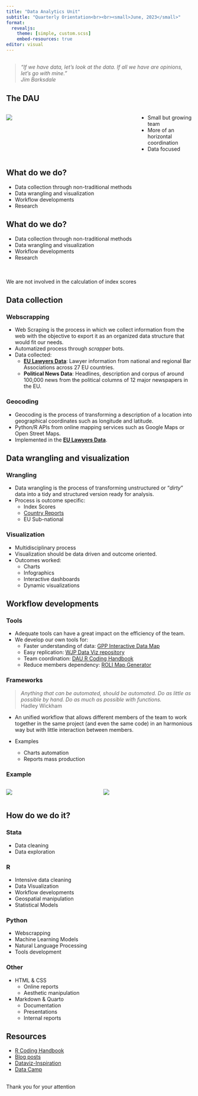 ```yaml
---
title: "Data Analytics Unit"
subtitle: "Quarterly Orientation<br><br><small>June, 2023</small>"
format:
  revealjs: 
    theme: [simple, custom.scss]
    embed-resources: true
editor: visual
---
```


##  {.center-y}

> *"If we have data, let's look at the data. If all we have are opinions, let's go with mine."* <br> [*Jim Barksdale*]{style="text-align:left;"}

## The DAU {.smaller}

::: columns
::: {.column width="70%"}
![](media/orgchart.png)
:::

::: {.column width="30%"}
-   Small but growing team
-   More of an horizontal coordination
-   Data focused
:::
:::

## What do we do?

-   Data collection through non-traditional methods
-   Data wrangling and visualization
-   Workflow developments
-   Research

## What do we do?

-   Data collection through non-traditional methods
-   Data wrangling and visualization
-   Workflow developments
-   Research

<br><br> [We are not involved in the calculation of index scores]{.center-x .high .sm-font}

## Data collection {.smaller}

::: panel-tabset
### Webscrapping

-   Web Scraping is the process in which we collect information from the web with the objective to export it as an organized data structure that would fit our needs.
-   Automatized process through [*scrapper* bots]{.high}.
-   Data collected:
    -   [**EU Lawyers Data**](https://carlos-toruno.shinyapps.io/EU-Lawyer-Data/){target="_blank"}: Lawyer information from national and regional Bar Associations across 27 EU countries.
    -   **Political News Data**: Headlines, description and corpus of around 100,000 news from the political columns of 12 major newspapers in the EU.

### Geocoding

-   Geocoding is the process of transforming a description of a location into [geographical coordinates]{.high} such as longitude and latitude.
-   Python/R APIs from online mapping services such as Google Maps or Open Street Maps.
-   Implemented in the [**EU Lawyers Data**](https://carlos-toruno.shinyapps.io/EU-Lawyer-Data/){target="_blank"}.
:::

## Data wrangling and visualization {.smaller}

::: panel-tabset
### Wrangling

-   Data wrangling is the process of transforming unstructured or "*dirty*" data into a [tidy and structured]{.high} version ready for analysis.
-   Process is outcome specific:
    -   Index Scores
    -   [Country Reports](https://worldjusticeproject.org/our-work/research-and-data/country-reports){target="_blank"}
    -   EU Sub-national

### Visualization

-   Multidisciplinary process
-   Visualization should be [data driven]{.high} and [outcome oriented]{.high}.
-   Outcomes worked:
    -   Charts
    -   Infographics
    -   Interactive dashboards
    -   Dynamic visualizations
:::

## Workflow developments {.smaller}

::: panel-tabset
### Tools

-   Adequate tools can have a great impact on the efficiency of the team.
-   We develop our own tools for:
    -   Faster understanding of data: [GPP Interactive Data Map](https://gpp-datamap.streamlit.app/)
    -   Easy replication: [WJP Data Viz repository](https://github.com/ctoruno/WJP-Data-Viz){target="_blank"}
    -   Team coordination: [DAU R Coding Handbook](https://ctoruno.quarto.pub/wjp-r-handbook/workflow.html){target="_blank"}
    -   Reduce members dependency: [ROLI Map Generator](https://roli-mapgen.streamlit.app/){target="_blank"}

### Frameworks

> *Anything that can be automated, should be automated. Do as little as possible by hand. Do as much as possible with functions.*<br> Hadley Wickham

-   An unified workflow that allows different members of the team to work together in the same project (and even the same code) in an harmonious way but with little interaction between members.

-   Examples

    -   Charts automation
    -   Reports mass production

### Example

::: columns
::: {.column width="50%"}
![](media/LAC_Reports_WorkFlow-1.png)
:::

::: {.column width="50%"}
![](media/LAC_Reports_WorkFlow-2.png)
:::
:::
:::

## How do we do it? {.smaller}

::: panel-tabset
### Stata

-   Data cleaning
-   Data exploration

### R

-   Intensive data cleaning
-   Data Visualization
-   Workflow developments
-   Geospatial manipulation
-   Statistical Models

### Python

-   Webscrapping
-   Machine Learning Models
-   Natural Language Processing
-   Tools development

### Other

-   [HTML & CSS]{.chead}
    -   Online reports
    -   Aesthetic manipulation
-   [Markdown & Quarto]{.chead}
    -   Documentation
    -   Presentations
    -   Internal reports
:::

## Resources

-   [R Coding Handbook](https://ctoruno.quarto.pub/wjp-r-handbook/){target="_blank"}
-   [Blog posts](https://www.carlos-toruno.com/blog/){target="_blank"}
-   [Dataviz-Inspiration](https://www.dataviz-inspiration.com/){target="_blank"}
-   [Data Camp](https://www.datacamp.com/){target="_blank"}

## 

[Thank you for your attention]{.chead .center-xy}

